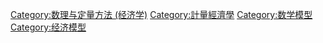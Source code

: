 [[Category:数理与定量方法_(经济学)|Category:数理与定量方法 (经济学)]]
[[Category:計量經濟學|Category:計量經濟學]]
[[Category:数学模型|Category:数学模型]]
[[Category:经济模型|Category:经济模型]]